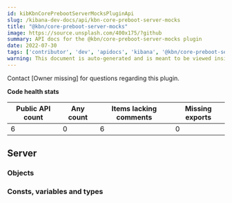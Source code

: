 ```yaml
---
id: kibKbnCorePrebootServerMocksPluginApi
slug: /kibana-dev-docs/api/kbn-core-preboot-server-mocks
title: "@kbn/core-preboot-server-mocks"
image: https://source.unsplash.com/400x175/?github
summary: API docs for the @kbn/core-preboot-server-mocks plugin
date: 2022-07-30
tags: ['contributor', 'dev', 'apidocs', 'kibana', '@kbn/core-preboot-server-mocks']
warning: This document is auto-generated and is meant to be viewed inside our experimental, new docs system. Reach out in #docs-engineering for more info.
---
```




Contact [Owner missing] for questions regarding this plugin.

**Code health stats**

| Public API count  | Any count | Items lacking comments | Missing exports |
|-------------------|-----------|------------------------|-----------------|
| 6 | 0 | 6 | 0 |

## Server

### Objects
<DocDefinitionList data={kbnCorePrebootServerMocksObj.server.objects}/>

### Consts, variables and types
<DocDefinitionList data={kbnCorePrebootServerMocksObj.server.misc}/>

